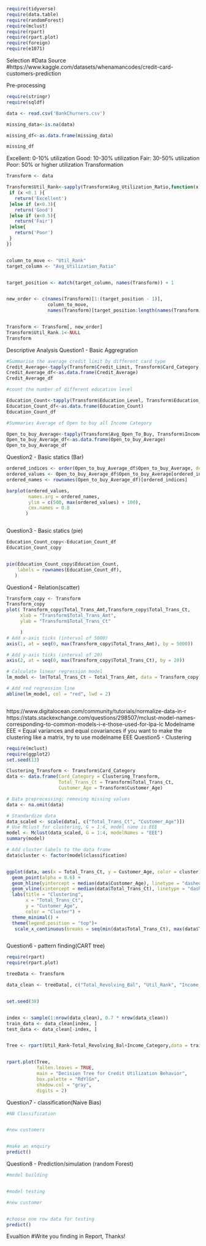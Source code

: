 ```r
require(tidyverse)
require(data.table)
require(randomForest)
require(mclust)
require(rpart)
require(rpart.plot)
require(foreign)
require(e1071)
```
Selection
#Data Source
#https://www.kaggle.com/datasets/whenamancodes/credit-card-customers-prediction

Pre-processing
```r
require(stringr)
require(sqldf)

data <- read.csv('BankChurners.csv')

missing_data<-is.na(data)

missing_df<-as.data.frame(missing_data)

missing_df

```

Excellent: 0-10% utilization
Good: 10-30% utilization
Fair: 30-50% utilization
Poor: 50% or higher utilization
Transformation
```r
Transform <- data

Transform$Util_Rank<-sapply(Transform$Avg_Utilization_Ratio,function(x){
 if (x <0.1 ){
   return('Excellent')
 }else if (x<0.3){
   return('Good')
 }else if (x<0.5){
   return('Fair')
 }else{
   return('Poor')
 }  
})


column_to_move <- "Util_Rank" 
target_column <- "Avg_Utilization_Ratio" 


target_position <- match(target_column, names(Transform)) + 1  


new_order <- c(names(Transform)[1:(target_position - 1)], 
               column_to_move, 
               names(Transform)[target_position:length(names(Transform))])


Transform <- Transform[, new_order]
Transform$Util_Rank.1<-NULL
Transform

```

Descriptive Analysis
Question1 - Basic Aggregration
```r
#Summarise the average credit limit by different card type
Credit_Average<-tapply(Transform$Credit_Limit, Transform$Card_Category, mean)
Credit_Average_df<-as.data.frame(Credit_Average)
Credit_Average_df

#count the number of different education level

Education_Count<-tapply(Transform$Education_Level, Transform$Education_Level, length)
Education_Count_df<-as.data.frame(Education_Count)
Education_Count_df

#Summaries Average of Open to buy all Income Category

Open_to_buy_Average<-tapply(Transform$Avg_Open_To_Buy, Transform$Income_Category, mean)
Open_to_buy_Average_df<-as.data.frame(Open_to_buy_Average)
Open_to_buy_Average_df
```

Question2 - Basic statics (Bar)
```r
ordered_indices <- order(Open_to_buy_Average_df$Open_to_buy_Average, decreasing = TRUE)
ordered_values <- Open_to_buy_Average_df$Open_to_buy_Average[ordered_indices]
ordered_names <- rownames(Open_to_buy_Average_df)[ordered_indices]

barplot(ordered_values,
        names.arg = ordered_names,
        ylim = c(500, max(ordered_values) + 100), 
        cex.names = 0.8
       )



```

Question3 - Basic statics (pie)
```r
Education_Count_copy<-Education_Count_df
Education_Count_copy


pie(Education_Count_copy$Education_Count,
    labels = rownames(Education_Count_df),
   )


```

Question4 - Relation(scatter)
```r
Transform_copy <- Transform
Transform_copy
plot( Transform_copy$Total_Trans_Amt,Transform_copy$Total_Trans_Ct,
     xlab = "Transform$Total_Trans_Amt", 
     ylab = "Transform$Total_Trans_Ct"

     )
# Add x-axis ticks (interval of 5000)
axis(1, at = seq(0, max(Transform_copy$Total_Trans_Amt), by = 5000))

# Add y-axis ticks (interval of 20) 
axis(2, at = seq(0, max(Transform_copy$Total_Trans_Ct), by = 20))

# Calculate linear regression model
lm_model <- lm(Total_Trans_Ct ~ Total_Trans_Amt, data = Transform_copy)

# Add red regression line
abline(lm_model, col = "red", lwd = 2)



```

https://www.digitalocean.com/community/tutorials/normalize-data-in-r
https://stats.stackexchange.com/questions/298507/mclust-model-names-corresponding-to-common-models-i-e-those-used-for-lpa-lc
Modelname EEE = Equal variances and equal covariances
if you want to make the clustering like a matrix, try to use modelname EEE
Question5 - Clustering
```r
require(mclust)
require(ggplot2)
set.seed(13)  

Clustering_Transform <- Transform$Card_Category
data <- data.frame(Card_Category = Clustering_Transform,
                   Total_Trans_Ct = Transform$Total_Trans_Ct, 
                   Customer_Age = Transform$Customer_Age)

# Data preprocessing: removing missing values
data <- na.omit(data)

# Standardize data
data_scaled <- scale(data[, c("Total_Trans_Ct", "Customer_Age")])
# Use Mclust for clustering, G = 1:4, model name is EEE
model <- Mclust(data_scaled, G = 1:4, modelNames = "EEE")
summary(model)

# Add cluster labels to the data frame
data$cluster <- factor(model$classification)


ggplot(data, aes(x = Total_Trans_Ct, y = Customer_Age, color = cluster)) +
  geom_point(alpha = 0.6) +
  geom_hline(yintercept = median(data$Customer_Age), linetype = "dashed", color = "black") +  # middle
  geom_vline(xintercept = median(data$Total_Trans_Ct), linetype = "dashed", color = "black") +  
  labs(title = "Clustering", 
       x = "Total_Trans_Ct", 
       y = "Customer_Age", 
       color = "Cluster") +
  theme_minimal() +
  theme(legend.position = "top")+
   scale_x_continuous(breaks = seq(min(data$Total_Trans_Ct), max(data$Total_Trans_Ct), by = 20))



```

Question6 - pattern finding(CART tree)
```r
require(rpart)
require(rpart.plot)

treeData <- Transform

data_clean <- treeData[, c("Total_Revolving_Bal", "Util_Rank", "Income_Category","Avg_Utilization_Ratio")]


set.seed(38) 


index <- sample(1:nrow(data_clean), 0.7 * nrow(data_clean))  
train_data <- data_clean[index, ]
test_data <- data_clean[-index, ]


Tree <- rpart(Util_Rank~Total_Revolving_Bal+Income_Category,data = train_data)


rpart.plot(Tree, 
           fallen.leaves = TRUE,      
           main = "Decision Tree for Credit Utilization Behavior",
           box.palette = "RdYlGn",   
           shadow.col = "gray",       
           digits = 2)                             
```

Question7 - classification(Naive Bias)
```r
#NB Classification


#new customers


#make an enquiry
predict()
```

Question8 - Prediction/simulation (random Forest)
```r
#model building


#model testing

#new customer


#choose one row data for testing
predict()
```

Evualtion
#Write you finding in Report, Thanks!
